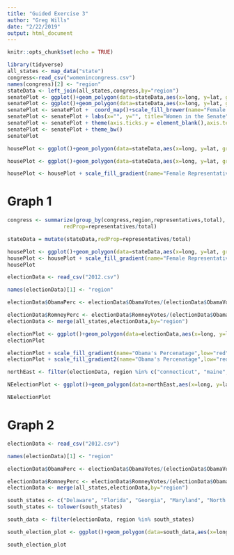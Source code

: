 ```yaml
---
title: "Guided Exercise 3"
author: "Greg Wills"
date: "2/22/2019"
output: html_document
---
```


```r
knitr::opts_chunk$set(echo = TRUE)
```

```r
library(tidyverse)
all_states <- map_data("state")
congress<-read_csv("womenincongress.csv")
names(congress)[2] <- "region"
stateData <- left_join(all_states,congress,by="region")
senatePlot <- ggplot()+geom_polygon(data=stateData,aes(x=long, y=lat, group = group, fill=senators),color="grey50")+coord_map()
senatePlot <- ggplot()+geom_polygon(data=stateData,aes(x=long, y=lat, group = group, fill=as.factor(senators)),color="grey50")+coord_map()
senatePlot <- senatePlot +  coord_map()+scale_fill_brewer(name="Female Senators",type="seq",palette="Reds")
senatePlot <- senatePlot + labs(x="", y="", title="Women in the Senate")
senatePlot <- senatePlot + theme(axis.ticks.y = element_blank(),axis.text.y = element_blank(), axis.ticks.x = element_blank(),axis.text.x = element_blank())
senatePlot <- senatePlot + theme_bw()
senatePlot
```

```r
housePlot <- ggplot()+geom_polygon(data=stateData,aes(x=long, y=lat, group = group, fill=as.factor(representatives)),color="grey50")+coord_map()+scale_fill_brewer(name="Female Represenatives",type="seq",palette="Reds")+labs(x="",y="",title="Women in the House")+theme_classic()+ theme(axis.ticks.y = element_blank(),axis.text.y = element_blank(), axis.ticks.x = element_blank(),axis.text.x = element_blank())

housePlot <- ggplot()+geom_polygon(data=stateData,aes(x=long, y=lat, group = group, fill=representatives),color="grey50")+coord_map()+labs(x="",y="",title="Women in the House")+theme_classic()+ theme(axis.ticks.y = element_blank(),axis.text.y = element_blank(), axis.ticks.x = element_blank(),axis.text.x = element_blank())

housePlot <- housePlot + scale_fill_gradient(name="Female Representatives",low="whitesmoke",high="darkred")
```

# Graph 1

```r
congress <- summarize(group_by(congress,region,representatives,total),
                  redProp=representatives/total)

stateData = mutate(stateData,redProp=representatives/total)

housePlot <- ggplot()+geom_polygon(data=stateData,aes(x=long, y=lat, group = group, fill=redProp),color="grey50")+coord_map()+labs(x="",y="",title="Women in the House")+theme_classic()+ theme(axis.ticks.y = element_blank(),axis.text.y = element_blank(), axis.ticks.x = element_blank(),axis.text.x = element_blank())
housePlot <- housePlot + scale_fill_gradient(name="Female Representatives",low="whitesmoke",high="darkred")
housePlot
```

```r
electionData <- read_csv("2012.csv")

names(electionData)[1] <- "region"

electionData$ObamaPerc <- electionData$ObamaVotes/(electionData$ObamaVotes+electionData$RomneyVotes+electionData$JohnsonVotes+electionData$SteinVotes)

electionData$RomneyPerc <- electionData$RomneyVotes/(electionData$ObamaVotes+electionData$RomneyVotes+electionData$JohnsonVotes+electionData$SteinVotes)
electionData <- merge(all_states,electionData,by="region")

electionPlot <- ggplot()+geom_polygon(data=electionData,aes(x=long, y=lat, group = group, fill=ObamaPerc),color="grey50")+coord_map()+labs(x="",y="",title="2012 Election Results")+theme_classic()+ theme(axis.ticks.y = element_blank(),axis.text.y = element_blank(), axis.ticks.x = element_blank(),axis.text.x = element_blank())
electionPlot

electionPlot + scale_fill_gradient(name="Obama's Percenatage",low="red",high="blue")
electionPlot + scale_fill_gradient2(name="Obama's Percenatage",low="red",mid="white",high="blue",midpoint=.5)

northEast <- filter(electionData, region %in% c("connecticut", "maine", "massachusetts", "new hampshire", "rhode island", "vermont", "new jersey", "new york", "pennsylvania", "delaware", "maryland", "district of columbia"))

NEelectionPlot <- ggplot()+geom_polygon(data=northEast,aes(x=long, y=lat, group = group, fill=ObamaPerc),color="grey50")+coord_map()+labs(x="",y="",title="2012 Election Results")+theme_classic()+ theme(axis.ticks.y = element_blank(),axis.text.y = element_blank(), axis.ticks.x = element_blank(),axis.text.x = element_blank()) + scale_fill_gradient2(name="Obama's Percenatage",low="red",mid="white",high="blue",midpoint=.5)

NEelectionPlot

```

# Graph 2

```r
electionData <- read_csv("2012.csv")

names(electionData)[1] <- "region"

electionData$ObamaPerc <- electionData$ObamaVotes/(electionData$ObamaVotes+electionData$RomneyVotes+electionData$JohnsonVotes+electionData$SteinVotes)

electionData$RomneyPerc <- electionData$RomneyVotes/(electionData$ObamaVotes+electionData$RomneyVotes+electionData$JohnsonVotes+electionData$SteinVotes)
electionData <- merge(all_states,electionData,by="region")

south_states <- c("Delaware", "Florida", "Georgia", "Maryland", "North Carolina", "South Carolina", "Virginia", "District of Columbia", "West Virginia", "Alabama", "Kentucky", "Mississippi", "Tennessee", "Arkansas", "Louisiana", "Oklahoma", "Texas")
south_states <- tolower(south_states)

south_data <- filter(electionData, region %in% south_states)

south_election_plot <- ggplot()+geom_polygon(data=south_data,aes(x=long, y=lat, group = group, fill=ObamaPerc),color="grey50")+coord_map()+labs(x="",y="",title="2012 Election Results")+theme_classic()+ theme(axis.ticks.y = element_blank(),axis.text.y = element_blank(), axis.ticks.x = element_blank(),axis.text.x = element_blank()) + scale_fill_gradient2(name="Obama's Percentage",low="red",mid="white",high="blue",midpoint=.5)

south_election_plot
```